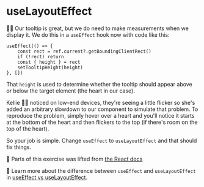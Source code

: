 # useLayoutEffect

👨‍💼 Our tooltip is great, but we do need to make measurements when we display it.
We do this in a `useEffect` hook now with code like this:

```tsx
useEffect(() => {
	const rect = ref.current?.getBoundingClientRect()
	if (!rect) return
	const { height } = rect
	setTooltipHeight(height)
}, [])
```

That `height` is used to determine whether the tooltip should appear above or
below the target element (the heart in our case).

Kellie 🧝‍♂️ noticed on low-end devices, they're seeing a little flicker
so <PrevDiffLink>she's added</PrevDiffLink> an arbitrary slowdown to our
component to simulate that problem. To reproduce the problem, simply hover over
a heart and you'll notice it starts at the bottom of the heart and then flickers
to the top (if there's room on the top of the heart).

So your job is simple. Change `useEffect` to `useLayoutEffect` and that should
fix things.

📜 Parts of this exercise was lifted from [the React docs](https://react.dev/reference/react/useLayoutEffect#measuring-layout-before-the-browser-repaints-the-screen)

📜 Learn more about the difference between `useEffect` and `useLayoutEffect` in
[useEffect vs useLayoutEffect](https://kentcdodds.com/blog/useeffect-vs-uselayouteffect).
